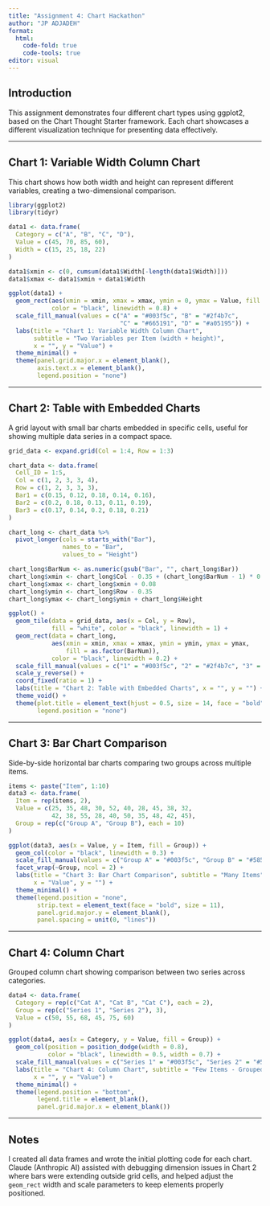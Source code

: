 ```yaml
---
title: "Assignment 4: Chart Hackathon"
author: "JP ADJADEH"
format: 
  html:
    code-fold: true
    code-tools: true
editor: visual
---
```


## Introduction

This assignment demonstrates four different chart types using ggplot2, based on the Chart Thought Starter framework. Each chart showcases a different visualization technique for presenting data effectively.

------------------------------------------------------------------------

## Chart 1: Variable Width Column Chart

This chart shows how both width and height can represent different variables, creating a two-dimensional comparison.

```r
library(ggplot2)
library(tidyr)

data1 <- data.frame(
  Category = c("A", "B", "C", "D"),
  Value = c(45, 70, 85, 60),
  Width = c(15, 25, 18, 22)
)

data1$xmin <- c(0, cumsum(data1$Width[-length(data1$Width)]))
data1$xmax <- data1$xmin + data1$Width

ggplot(data1) +
  geom_rect(aes(xmin = xmin, xmax = xmax, ymin = 0, ymax = Value, fill = Category),
            color = "black", linewidth = 0.8) +
  scale_fill_manual(values = c("A" = "#003f5c", "B" = "#2f4b7c", 
                               "C" = "#665191", "D" = "#a05195")) +
  labs(title = "Chart 1: Variable Width Column Chart", 
       subtitle = "Two Variables per Item (width + height)",
       x = "", y = "Value") +
  theme_minimal() +
  theme(panel.grid.major.x = element_blank(),
        axis.text.x = element_blank(),
        legend.position = "none")
```

------------------------------------------------------------------------

## Chart 2: Table with Embedded Charts

A grid layout with small bar charts embedded in specific cells, useful for showing multiple data series in a compact space.

```r
grid_data <- expand.grid(Col = 1:4, Row = 1:3)

chart_data <- data.frame(
  Cell_ID = 1:5,
  Col = c(1, 2, 3, 3, 4),
  Row = c(1, 2, 3, 3, 3),
  Bar1 = c(0.15, 0.12, 0.18, 0.14, 0.16),
  Bar2 = c(0.2, 0.18, 0.13, 0.11, 0.19),
  Bar3 = c(0.17, 0.14, 0.2, 0.18, 0.21)
)

chart_long <- chart_data %>%
  pivot_longer(cols = starts_with("Bar"), 
               names_to = "Bar", 
               values_to = "Height")

chart_long$BarNum <- as.numeric(gsub("Bar", "", chart_long$Bar))
chart_long$xmin <- chart_long$Col - 0.35 + (chart_long$BarNum - 1) * 0.12
chart_long$xmax <- chart_long$xmin + 0.08
chart_long$ymin <- chart_long$Row - 0.35
chart_long$ymax <- chart_long$ymin + chart_long$Height

ggplot() +
  geom_tile(data = grid_data, aes(x = Col, y = Row), 
            fill = "white", color = "black", linewidth = 1) +
  geom_rect(data = chart_long,
            aes(xmin = xmin, xmax = xmax, ymin = ymin, ymax = ymax,
                fill = as.factor(BarNum)),
            color = "black", linewidth = 0.2) +
  scale_fill_manual(values = c("1" = "#003f5c", "2" = "#2f4b7c", "3" = "#58508d")) +
  scale_y_reverse() +
  coord_fixed(ratio = 1) +
  labs(title = "Chart 2: Table with Embedded Charts", x = "", y = "") +
  theme_void() +
  theme(plot.title = element_text(hjust = 0.5, size = 14, face = "bold"),
        legend.position = "none")
```

------------------------------------------------------------------------

## Chart 3: Bar Chart Comparison

Side-by-side horizontal bar charts comparing two groups across multiple items.

```r
items <- paste("Item", 1:10)
data3 <- data.frame(
  Item = rep(items, 2),
  Value = c(25, 35, 48, 30, 52, 40, 28, 45, 38, 32,
            42, 38, 55, 28, 40, 50, 35, 48, 42, 45),
  Group = rep(c("Group A", "Group B"), each = 10)
)

ggplot(data3, aes(x = Value, y = Item, fill = Group)) +
  geom_col(color = "black", linewidth = 0.3) +
  scale_fill_manual(values = c("Group A" = "#003f5c", "Group B" = "#58508d")) +
  facet_wrap(~Group, ncol = 2) +
  labs(title = "Chart 3: Bar Chart Comparison", subtitle = "Many Items",
       x = "Value", y = "") +
  theme_minimal() +
  theme(legend.position = "none",
        strip.text = element_text(face = "bold", size = 11),
        panel.grid.major.y = element_blank(),
        panel.spacing = unit(0, "lines"))
```

------------------------------------------------------------------------

## Chart 4: Column Chart

Grouped column chart showing comparison between two series across categories.

```r
data4 <- data.frame(
  Category = rep(c("Cat A", "Cat B", "Cat C"), each = 2),
  Group = rep(c("Series 1", "Series 2"), 3),
  Value = c(50, 55, 68, 45, 75, 60)
)

ggplot(data4, aes(x = Category, y = Value, fill = Group)) +
  geom_col(position = position_dodge(width = 0.8), 
           color = "black", linewidth = 0.5, width = 0.7) +
  scale_fill_manual(values = c("Series 1" = "#003f5c", "Series 2" = "#58508d")) +
  labs(title = "Chart 4: Column Chart", subtitle = "Few Items - Grouped comparison",
       x = "", y = "Value") +
  theme_minimal() +
  theme(legend.position = "bottom",
        legend.title = element_blank(),
        panel.grid.major.x = element_blank())
```

------------------------------------------------------------------------

## Notes

I created all data frames and wrote the initial plotting code for each chart. Claude (Anthropic AI) assisted with debugging dimension issues in Chart 2 where bars were extending outside grid cells, and helped adjust the `geom_rect` width and scale parameters to keep elements properly positioned.

